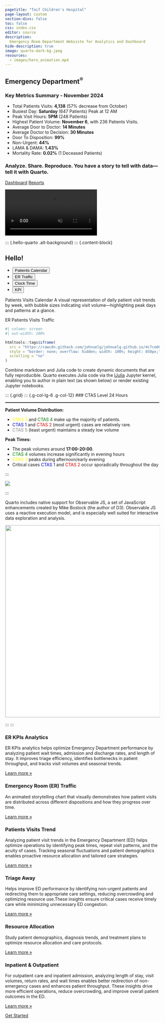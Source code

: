 ```yaml
---
pagetitle: "Taif Children's Hospital"
page-layout: custom
section-divs: false
toc: false
css: index.css
editor: source
description: 
  Emergency Room Department Websiste for Analytics and Dashboard
hide-description: true
image: quarto-dark-bg.jpeg
resources: 
  - images/hero_animation.mp4
---
```


::: {.hero-banner}


::: {.content-block}

::: {.hero-text}
# Emergency Department^[®]{.trademark}^ {.mt-1}

### Key Metrics Summary - November 2024

- Total Patients Visits: **4,138** (57% decrease from October)
- Busiest Day: **Saturday** (647 Patients) Peak at 12 AM
- Peak Visit Hours: **5PM** (248 Patients)
- Highest Patient Volume: **November 6**, with 236 Patients Visits.
- Average Door to Doctor: **14 Minutes**
- Average Doctor to Decision: **30 Minutes**
- Door To Disposition: **99%** 
- Non-Urgent: **44%**
- LAMA & DAMA: **1.43%**
- Mortality Rate: **0.02%** (1 Deceased Patients)

### Analyze. Share. Reproduce. You have a story to tell with data---tell it with Quarto.

::: {.hero-buttons}
[Dashboard](){.btn-action-primary .btn-action .btn .btn-success .btn-lg role="button"}
[Reports](){#btn-guide .btn-action .btn .btn-info .btn-lg role="button"}
::: 
:::

::: {.hero-animation}

<video autoplay muted playsinline loop>
<source src="images/hero_animation.mp4" type="video/mp4"/>
</video>
:::

:::


:::


::: {.hello-quarto .alt-background}
::: {.content-block}

::: {.hello-quarto-banner}
# Hello!  
<ul class="nav nav-pills" id="hello-quarto-tab" role="tablist">
  <li class="nav-item" role="presentation">
    <button class="nav-link active" id="python-tab" data-bs-toggle="tab" data-bs-target="#python" type="button" role="tab" aria-controls="python" aria-selected="true">Patients Calendar</button>
  </li>
  <li class="nav-item" role="presentation">
    <button class="nav-link" id="knitr-tab" data-bs-toggle="tab" data-bs-target="#knitr" type="button" role="tab" aria-controls="knitr" aria-selected="false">ER Traffic</button>
  </li>
  <li class="nav-item" role="presentation">
    <button class="nav-link" id="julia-tab" data-bs-toggle="tab" data-bs-target="#julia" type="button" role="tab" aria-controls="julia" aria-selected="false">Clock Time</button>
  </li>
  <li class="nav-item" role="presentation">
    <button class="nav-link" id="observable-tab" data-bs-toggle="tab" data-bs-target="#observable" type="button" role="tab" aria-controls="observable" aria-selected="false">KPI</button>
  </li>
</ul>
:::

<div class="tab-content" id="hello-quarto-tabcontent">

<div class="tab-pane fade  show active" id="python" role="tabpanel" aria-labelledby="python-tab">

Patients Visits Calendar A visual representation of daily patient visit trends by week, with bubble sizes indicating visit volume—highlighting peak days and patterns at a glance.

::: {.grid style="max-height: 512px;"}
::: {.g-col-12}

:::
:::





</div>

<div class="tab-pane fade" id="knitr" role="tabpanel" aria-labelledby="knitr-tab">

ER Patients Visits Traffic

::: {.grid}
::: {.g-col-12}

```r
#| column: screen
#| out-width: 100%

htmltools::tags$iframe(
  src = "https://rawcdn.githack.com/johnuelg/johnuelg.github.io/4c7ce666a511ef38ca747927b6777aa995bc6145/interactive/patients_traffic.html",
  style = "border: none; overflow: hidden; width: 100%; height: 850px;",
  scrolling = "no"
)
```

:::
:::



</div>

<div class="tab-pane fade" id="julia" role="tabpanel" aria-labelledby="julia-tab">

Combine markdown and Julia code to create dynamic documents that are fully reproducible. Quarto executes Julia code via the [IJulia](https://github.com/JuliaLang/IJulia.jl) Jupyter kernel, enabling you to author in plain text (as shown below) or render existing Jupyter notebooks.

::: {.grid}
::: {.g-col-lg-6 .g-col-12}
### CTAS Level 24 Hours
<hr style="border: 1px solid gray;">


**Patient Volume Distribution:**

- <span style="color: yellow;">CTAS 3</span> and <span style="color: green;">CTAS 4</span>  make up the majority of patients.
- <span style="color: blue;">CTAS 1</span> and <span style="color: red;">CTAS 2</span> (most urgent) cases are relatively rare.
- <span style="color: gray;">CTAS 5</span> (least urgent) maintains a steady low volume


**Peak Times:**

- The peak volumes around **17:00-20:00**.
- <span style="color: green;">CTAS 4</span> volumes increase significantly in evening hours
- <span style="color: yellow;">CTAS 3</span> peaks during afternoon/early evening
- Critical cases <span style="color: blue;">CTAS 1</span> and <span style="color: red;">CTAS 2</span> occur     sporadically throughout the day


:::

::: {.g-col-lg-6 .g-col-12}
![](images/24clock.png){.hello-output fig-alt="Example Plots Demo output with title, author, date published and main section on Parametric plots which contains text, a toggleable code field, and the output of the plot, with the caption Figure 1 Parametric Plots."}
:::
:::

</div>

<div class="tab-pane fade" id="observable" role="tabpanel" aria-labelledby="observable-tab">

Quarto includes native support for Observable JS, a set of JavaScript enhancements created by Mike Bostock (the author of D3). Observable JS uses a reactive execution model, and is especially well suited for interactive data exploration and analysis.



::: {.grid}
::: {.g-col-12}

![](images/kpi.png){style="background-color: white; border: 1px solid #dee2e6; height: 625px;" fig-alt="Example output with title, author, and date. Below, the main section reads Seattle Precipitation by Day (2012 to 2016) with a toggleable section to show code and a heatmap of the precipitation by day."}
:::
:::

</div>

</div>



::: {.grid}


:::
:::
:::


::: {.content-block}
::: {.features}

::: {.feature}
### ER KPIs Analytics
ER KPIs analytics helps optimize Emergency Department performance by analyzing patient wait times, admission and discharge rates, and length of stay. It improves triage efficiency, identifies bottlenecks in patient throughput, and tracks visit volumes and seasonal trends.

::: {.learn-more}
[Learn more »]()
:::
:::

::: {.feature}
### Emergency Room (ER) Traffic
An animated storytelling chart that visually demonstrates how patient visits are distributed across different dispositions and how they progress over time.

::: {.learn-more}
[Learn more »]()
:::
:::

::: {.feature}
### Patients Visits Trend 
Analyzing patient visit trends in the Emergency Department (ED) helps optimize operations by identifying peak times, repeat visit patterns, and the acuity of cases. Tracking seasonal fluctuations and patient demographics enables proactive resource allocation and tailored care strategies.

::: {.learn-more}
[Learn more »]()
:::
:::

::: {.feature}
### Triage Away
Helps improve ED performance by identifying non-urgent patients and redirecting them to appropriate care settings, reducing overcrowding and optimizing resource use.These insights ensure critical cases receive timely care while minimizing unnecessary ED congestion.

::: {.learn-more}
[Learn more »]()
:::
:::

::: {.feature}
### Resource Allocation
Study patient demographics, diagnosis trends, and treatment plans to optimize resource allocation and care protocols.


::: {.learn-more}
[Learn more »]()
:::
:::

::: {.feature}
### Inpatient & Outpatient
For outpatient care and inpatient admission, analyzing length of stay, visit volumes, return rates, and wait times enables better redirection of non-emergency cases and enhances patient throughput. These insights drive more efficient operations, reduce overcrowding, and improve overall patient outcomes in the ED.

::: {.learn-more}
[Learn more »]()
:::
:::

:::
:::


::: {.get-started .alt-background}
::: {.content-block}

[Get Started](){.btn-action-primary  .btn-action .btn .btn-success .btn-lg role="button" style="margin-top: 1em;"}

:::
:::